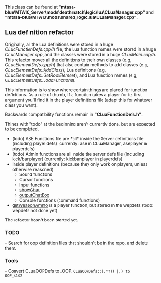 
{{Both devclass}}
This class can be found at '''"mtasa-blue\MTA10_Server\mods\deathmatch\logic\lua\CLuaManager.cpp"''' and '''"mtasa-blue\MTA10\mods\shared_logic\lua\CLuaManager.cpp"'''.

== Lua definition refactor ==
Originally, all the Lua definitions were stored in a huge ''CLuaFunctionDefs.cpp/h'' file, the Lua function names were stored in a huge ''CLuaManager.cpp'', and the classes were stored in a huge ''CLuaMain.cpp/h''. This refactor moves all the definitions to their own classes (e.g, ''CLuaElementDefs.cpp/h'') that also contain methods to add classes (e.g, ''CLuaElementDefs::AddClass''), Lua definitions (e.g, ''CLuaElementDefs::GetRootElement''), and Lua function names (e.g, ''CLuaElementDefs::LoadFunctions'').

This information is to show where certain things are placed for function definitions. As a rule of thumb, if a function takes a player for its first argument you'll find it in the player definitions file (adapt this for whatever class you want).

Backwards compatibility functions remain in '''"CLuaFunctionDefs.h"'''.

Things with "todo" at the beginning aren't currently done, but are expected to be completed.
<section name="Server" class="server" show="true">
* (todo) ASE Functions file are *all* inside the Server definitions file (including player defs) (currently: ase in CLuaManager, aseplayer in playerdefs)
* (todo) Admin functions are all inside the server defs file (including kick/banplayer) (currently: kickbanplayer in playerdefs)
* Inside player definitions (because they only work on players, unless otherwise reasoned)
** Sound functions
** Cursor functions
** Input functions
** [[/showChat.md|showChat]]
** [[/outputChatBox.md|outputChatBox]]
** Console functions (command functions)
* [[/getWeaponAmmo.md|getWeaponAmmo]] is a player function, but stored in the wepdefs (todo: wepdefs not done yet)

</section>

<section name="Client" class="client" show="true">
The refactor hasn't been started yet.
</section>

=== TODO ===

- Search for oop definition files that shouldn't be in the repo, and delete them.

=== Tools ===
- Convert CLuaOOPDefs to _OOP. <code>CLuaOOPDefs::(.*?)( |,)   to   OOP_$1$2</syntaxhighlight>